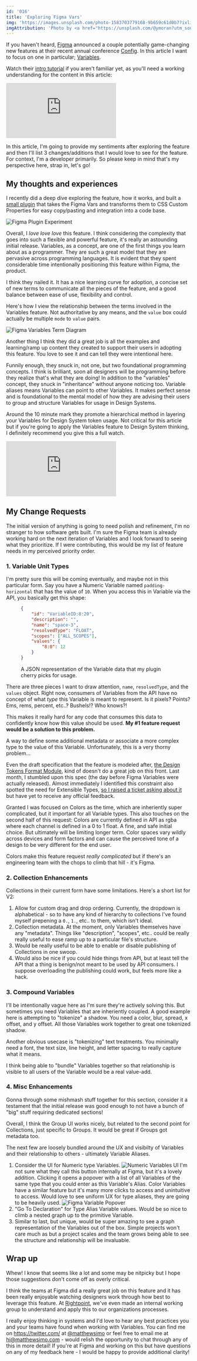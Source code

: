 ```yaml
---
id: '016'
title: 'Exploring Figma Vars'
img: 'https://images.unsplash.com/photo-1583703779168-9b659c61d0b7?ixlib=rb-4.0.3&ixid=M3wxMjA3fDB8MHxwaG90by1wYWdlfHx8fGVufDB8fHx8fA%3D%3D&auto=format&fit=crop&w=1520&q=80'
imgAttribution: 'Photo by <a href="https://unsplash.com/@ymoran?utm_source=unsplash&utm_medium=referral&utm_content=creditCopyText">Edgar</a> on <a href="https://unsplash.com/photos/lcNOgk19b7w?utm_source=unsplash&utm_medium=referral&utm_content=creditCopyText">Unsplash</a>'
---
```


If you haven't heard, [Figma](https://www.figma.com/) announced a couple potentially game-changing new features at their recent annual conference [Config](https://config.figma.com/). In this article I want to focus on one in particular; [Variables](https://www.figma.com/blog/config-2023-recap/#with-variables-design-systems-speak-the-same).

Watch their [intro tutorial](https://www.youtube.com/watch?v=1ONxxlJnvdM) if you aren't familiar yet, as you'll need a working understanding for the content in this article:

<iframe className="w-full aspect-video" src="https://www.youtube.com/embed/1ONxxlJnvdM" title="YouTube video player" frameborder="0" allow="accelerometer; autoplay; clipboard-write; encrypted-media; gyroscope; picture-in-picture; web-share" allowfullscreen></iframe>

In this article, I'm going to provide my sentiments after exploring the feature and then I'll list 3 changes/additions that I would love to see for the feature. For context, I'm a developer primarily. So please keep in mind that's my perspective here, strap in, let's go!

## My thoughts and experiences

I recently did a deep dive exploring the feature, how it works, and built a [small plugin](https://github.com/matthewsimo/brockmann) that takes the Figma Vars and transforms them to CSS Custom Properties for easy copy/pasting and integration into a code base.

![Figma Plugin Experiment](/img/figma-brockmann-screenshot.png)

Overall, I _love love love_ this feature. I think considering the complexity that goes into such a flexible and powerful feature, it's really an astounding initial release. Variables, as a concept, are one of the first things you learn about as a programmer. They are such a great model that they are pervasive across programming languages. It is evident that they spent considerable time intentionally positioning this feature within Figma, the product.

I think they nailed it. It has a nice learning curve for adoption, a concise set of new terms to communicate all the pieces of the feature, and a good balance between ease of use, flexibility and control.

Here's how I view the relationship between the terms involved in the Variables feature. Not authoritative by any means, and the `value` box could actually be multiple `mode` to `value` pairs.

<img className="mx-auto" src="/img/figma-variable-terms.png" alt="Figma Variables Term Diagram">

Another thing I think they did a great job is all the examples and learning/ramp up content they created to support their users in adopting this feature. You love to see it and can tell they were intentional here.

Funnily enough, they snuck in, not one, but two foundational programming concepts. I think is brilliant, soon all designers will be programming before they realize that's what they are doing! In addition to the "variables" concept, they snuck in "inheritance" without anyone noticing too. Variable aliases means Variables can point to other Variables. It makes perfect sense and is foundational to the mental model of how they are advising their users to group and structure Variables for usage in Design Systems.

Around the 10 minute mark they promote a hierarchical method in layering your Variables for Design System token usage. Not critical for this article but if you're going to apply the Variables feature to Design System thinking, I definitely recommend you give this a full watch.

<iframe className="w-full aspect-video" src="https://www.youtube.com/embed/M0NU5QFLCl4" title="YouTube video player" frameborder="0" allow="accelerometer; autoplay; clipboard-write; encrypted-media; gyroscope; picture-in-picture; web-share" allowfullscreen></iframe>

## My Change Requests

The initial version of anything is going to need polish and refinement, I'm no stranger to how software gets built. I'm sure the Figma team is already working hard on the next iteration of Variables and I look forward to seeing what they prioritize. If I were contributing, this would be my list of feature needs in my perceived priority order.

### 1. Variable Unit Types

I'm pretty sure this will be coming eventually, and maybe not in this particular form. Say you have a Numeric Variable named `padding-horizontal` that has the value of `10`. When you access this in Variable via the API, you basically get this shape:

<figure>

```json
{
	"id": "VariableID:8:20",
	"description": "",
	"name": "space-3",
	"resolvedType": "FLOAT",
	"scopes": ["ALL_SCOPES"],
	"values": {
		"8:0": 12
	}
}
```

<figcaption>
<p className="italic">A JSON representation of the Variable data that my plugin cherry picks for usage.</p>
</figcaption>
</figure>

There are three pieces I want to draw attention, `name`, `resolvedType`, and the `values` object. Right now, consumers of Variables from the API have no concept of what _type_ this Variable is meant to represent. Is it pixels? Points? Ems, rems, percent, etc..? Bushels!? Who knows?!

This makes it really hard for any code that consumes this data to confidently know how this value should be used. **My #1 feature request would be a solution to this problem.**

A way to define some additional metadata or associate a more complex type to the value of this Variable. Unfortunately, this is a very thorny problem...

Even the draft specification that the feature is modeled after, [the Design Tokens Format Module](https://tr.designtokens.org/format/), kind of doesn't do a great job on this front. Last month, I stumbled upon this spec (the day before Figma Variables were actually released). Almost immediately I identified this constraint also spotted the need for Extensible Types, [so I raised a ticket asking about it](https://github.com/design-tokens/community-group/issues/221) but have yet to receive any official feedback.

Granted I was focused on Colors as the time, which are inheriently super complicated, but it important for all Variable types. This also touches on the second half of this request: Colors are currently defined in API as rgba where each channel is defined in a 0 to 1 float. A fine, and safe initial choice. But ultimately will be limiting longer term. Color spaces vary wildly across devices and form factors and can cause the perceived tone of a design to be very different for the end user.

Colors make this feature request _really complicated_ but if there's an engineering team with the chops to climb that hill - it's Figma.

### 2. Collection Enhancements

Collections in their current form have some limitations. Here's a short list for V2:

1. Allow for custom drag and drop ordering. Currently, the dropdown is alphabetical - so to have any kind of hierarchy to collections I've found myself prepening a `0.`, `1.`, etc.. to them, which isn't ideal.
2. Collection metadata. At the moment, only Variables themselves have any "metadata". Things like "description", "scopes", etc.. could be really really useful to ease ramp up to a particular file's structure.
3. Would be really useful to be able to enable or disable publishing of Collections in one swoop.
4. Would also be nice if you could hide things from API, but at least tell the API that a thing is benign/not meant to be used by API consumers. I suppose overloading the publishing could work, but feels more like a hack.

### 3. Compound Variables

I'll be intentionally vague here as I'm sure they're actively solving this. But sometimes you need Variables that are inheriently coupled. A good example here is attempting to "tokenize" a shadow. You need a color, blur, spread, x offset, and y offset. All those Variables work together to great one tokenized shadow.

Another obvious usecase is "tokenizing" text treatments. You minimally need a font, the text size, line height, and letter spacing to really capture what it means.

I think being able to "bundle" Variables together so that relationship is visible to all users of the Variable would be a real value-add.

### 4. Misc Enhancements

Gonna through some mishmash stuff together for this section, consider it a testament that the initial release was good enough to not have a bunch of "big" stuff requiring dedicated sections!

Overall, I think the Group UI works nicely, but related to the second point for Collections, just specific to Groups. It would be great if Groups got metadata too.

The next few are loosely bundled around the UX and visibilty of Variables and their relationship to others - ultimately Variable Aliases.

1. Consider the UI for Numeric type Variables. ![Numeric Variables UI](/img/figma-doo-hicky.png)
   I'm not sure what they call this button internally at Figma, but it's a lovely addition. Clicking it opens a popover with a list of all Variables of the same type that you could enter as this Variable's Alias. Color Variables have a similar feature but it's many more clicks to access and unintuitive to access. Would love to see uniform UX for type aliases, they are going to be heavily used. ![Figma Variable Popover](/img/figma-variable-alias-popover.png)
2. "Go To Declaration" for Type Alias Variable values. Would be so nice to climb a nested graph up to the primitive Variable.
3. Similar to last, but unique, would be super amazing to see a graph representation of the Variables out of the box. Simple projects won't care much as but a project scales and the team grows being able to see the structure and relationship will be invaluable.

## Wrap up

Whew! I know that seems like a lot and some may be nitpicky but I hope those suggestions don't come off as overly critical.

I think the teams at Figma did a really great job on this feature and it has been really enjoyable watching designers work through how best to leverage this feature. At [Rightpoint](https://www.rightpoint.com/), we've even made an internal working group to understand and apply this to our organizations processes.

I really enjoy thinking in systems and I'd love to hear any best practices you and your teams have found when working with Variables. You can find me on https://twitter.com/ at [@matthewsimo](https://twitter.com/matthewsimo) or feel free to email me at hi@matthewsimo.com - would relish the opportunity to chat through any of this in more detail! If you're at Figma and working on this but have questions on any of my feedback here - I would be happy to provide additional clarity!
